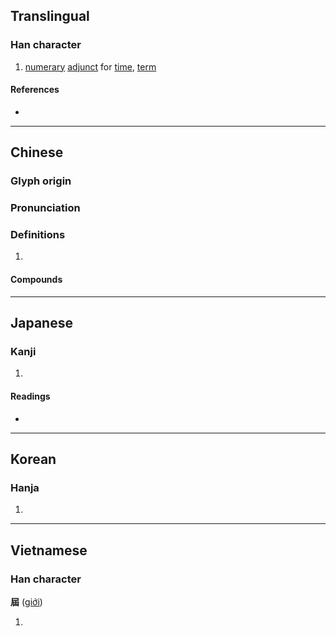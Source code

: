 {{character info/new}}
{{also|届}}
==Translingual==
{{ja-forms|[[届]]|[[届]]|屆}}

===Han character===
{{Han char|rn=44|rad=尸|as=05|sn=8|four=77272|canj=SUG|ids=⿸尸凷}}

# [[numerary]] [[adjunct]] for [[time]], [[term]]

====References====
* {{Han ref|kx=0301.030|dkj=07666|dj=0597.110|hdz=20968.010|uh=5C46|ud=23622|bh=A9A1|bd=43425}}

----

==Chinese==
{{zh-forms|s=届}}

===Glyph origin===
{{Han etym}}

===Pronunciation===
{{zh-pron
|m=jiè
|m-s=jiai4
|c=gaai3
|mn=kài
|mc=y
|oc=y
|cat=
}}

===Definitions===
{{zh-hanzi}}

# {{rfdef|zh}}

====Compounds====
{{zh-der|屆時|屆期|屆滿|屆臨|年屆不惑|應屆|歷屆|無遠弗屆}}

{{zh-cat|Elementary}}

----

==Japanese==
{{ja-kanji forms|届|屆}}

===Kanji===
{{ja-kanji|grade=|rs=尸05|style=ky|shin=届}}

# {{defn|lang=ja|sort=尸05}}

====Readings====
* {{ja-readings|on=[[かい]] (kai)|kun=[[とどける]] (todokeru), [[とどく]] (todoku), [[とどけ]] (todoke)}}

----

==Korean==

===Hanja===
{{ko-hanja|hangeul=계|rv=gye|mr=kye}}

# {{defn|lang=ko|sort=尸05}}

----

==Vietnamese==

===Han character===
'''屆''' ([[giới]])

# {{defn|lang=vi}}

{{cln|vi|Han tu}}